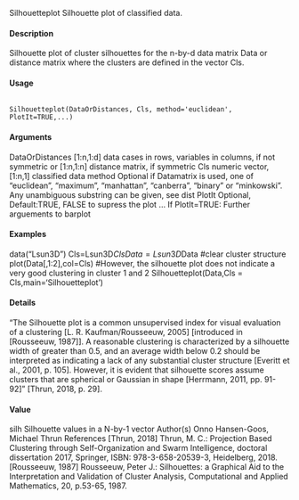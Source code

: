 Silhouetteplot Silhouette plot of classified data.

#### Description

Silhouette plot of cluster silhouettes for the n-by-d data matrix Data or distance matrix where the clusters are defined in the vector Cls.

#### Usage

<pre><code>
Silhouetteplot(DataOrDistances, Cls, method='euclidean',
PlotIt=TRUE,...)
</code></pre>

#### Arguments
DataOrDistances
[1:n,1:d] data cases in rows, variables in columns, if not symmetric
or
[1:n,1:n] distance matrix, if symmetric
Cls numeric vector, [1:n,1] classified data
method Optional if Datamatrix is used, one of "euclidean", "maximum", "manhattan",
"canberra", "binary" or "minkowski". Any unambiguous substring can be given,
see dist
PlotIt Optional, Default:TRUE, FALSE to supress the plot
... If PlotIt=TRUE: Further arguements to barplot

#### Examples
data("Lsun3D")
Cls=Lsun3D$Cls
Data=Lsun3D$Data
#clear cluster structure
plot(Data[,1:2],col=Cls)
#However, the silhouette plot does not indicate a very good clustering in cluster 1 and 2
Silhouetteplot(Data,Cls = Cls,main='Silhouetteplot')

#### Details
"The Silhouette plot is a common unsupervised index for visual evaluation of a clustering [L. R.
Kaufman/Rousseeuw, 2005] [introduced in [Rousseeuw, 1987]]. A reasonable clustering is characterized
by a silhouette width of greater than 0.5, and an average width below 0.2 should be interpreted
as indicating a lack of any substantial cluster structure [Everitt et al., 2001, p. 105]. However,
it is evident that silhouette scores assume clusters that are spherical or Gaussian in shape [Herrmann,
2011, pp. 91-92]" [Thrun, 2018, p. 29].

#### Value
silh Silhouette values in a N-by-1 vector
Author(s)
Onno Hansen-Goos, Michael Thrun
References
[Thrun, 2018] Thrun, M. C.: Projection Based Clustering through Self-Organization and Swarm
Intelligence, doctoral dissertation 2017, Springer, ISBN: 978-3-658-20539-3, Heidelberg, 2018.
[Rousseeuw, 1987] Rousseeuw, Peter J.: Silhouettes: a Graphical Aid to the Interpretation and
Validation of Cluster Analysis, Computational and Applied Mathematics, 20, p.53-65, 1987.

